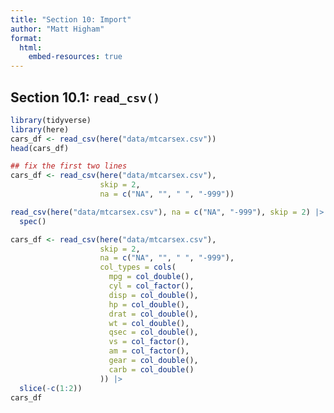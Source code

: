 ```yaml
---
title: "Section 10: Import"
author: "Matt Higham"
format: 
  html:
    embed-resources: true
---
```


## Section 10.1: `read_csv()`

```r
library(tidyverse)
library(here)
cars_df <- read_csv(here("data/mtcarsex.csv"))
head(cars_df)

## fix the first two lines
cars_df <- read_csv(here("data/mtcarsex.csv"),
                    skip = 2,
                    na = c("NA", "", " ", "-999"))

read_csv(here("data/mtcarsex.csv"), na = c("NA", "-999"), skip = 2) |>
  spec()

cars_df <- read_csv(here("data/mtcarsex.csv"),
                    skip = 2,
                    na = c("NA", "", " ", "-999"),
                    col_types = cols(
                      mpg = col_double(),
                      cyl = col_factor(),
                      disp = col_double(),
                      hp = col_double(),
                      drat = col_double(),
                      wt = col_double(),
                      qsec = col_double(),
                      vs = col_factor(),
                      am = col_factor(),
                      gear = col_double(),
                      carb = col_double()
                    )) |>
  slice(-c(1:2))
cars_df
```